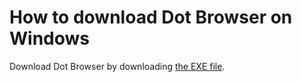 # How to download Dot Browser on Windows

Download Dot Browser by downloading [the EXE file](https://github.com/dothq/browser-desktop/releases).